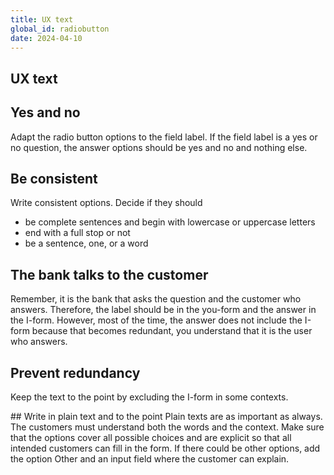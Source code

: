 ```yaml
---
title: UX text
global_id: radiobutton
date: 2024-04-10
---
```


## UX text

## Yes and no
Adapt the radio button options to the field label. If the field label is a yes or no question, the answer options should be yes and no and nothing else.
<Grid columns={2} gapInline="small">
    <Do><Figma node="3140-10668"  /></Do>
    <Dont><Figma node="3140-10670"  /></Dont>
</Grid> 

## Be consistent
Write consistent options. Decide if they should
- be complete sentences and begin with lowercase or uppercase letters
- end with a full stop or not
- be a sentence, one, or a word

<Grid columns={2} gapInline="small">
    <Do><Figma node="3140-27049" /></Do>
    <Dont><Figma node="3140-27051" /></Dont>
</Grid> 

## The bank talks to the customer
Remember, it is the bank that asks the question and the customer who answers. Therefore, the label should be in the you-form and the answer in the I-form. However, most of the time, the answer does not include the I-form because that becomes redundant, you understand that it is the user who answers.

<Grid columns={2} gapInline="small">
    <Do><Figma node="3140-27998" /></Do>
    <Dont><Figma node="3140-28000" /></Dont>
</Grid> 

## Prevent redundancy
Keep the text to the point by excluding the I-form in some contexts.

<Grid columns={2} gapInline="small">
    <Do><Figma node="3140-28461" /></Do>
    <Dont><Figma node="3140-28463" /></Dont>
</Grid>

<Grid columns={2} gapInline="small">
    <div>
        ## Write in plain text and to the point
        Plain texts are as important as always. The customers must understand both the words and the context. Make sure that the options cover all possible choices and are explicit so that all intended customers can fill in the form. If there could be other options, add the option Other and an input field where the customer can explain.
    </div>
    <Do><Figma node="3140-28645" /></Do>
</Grid>



